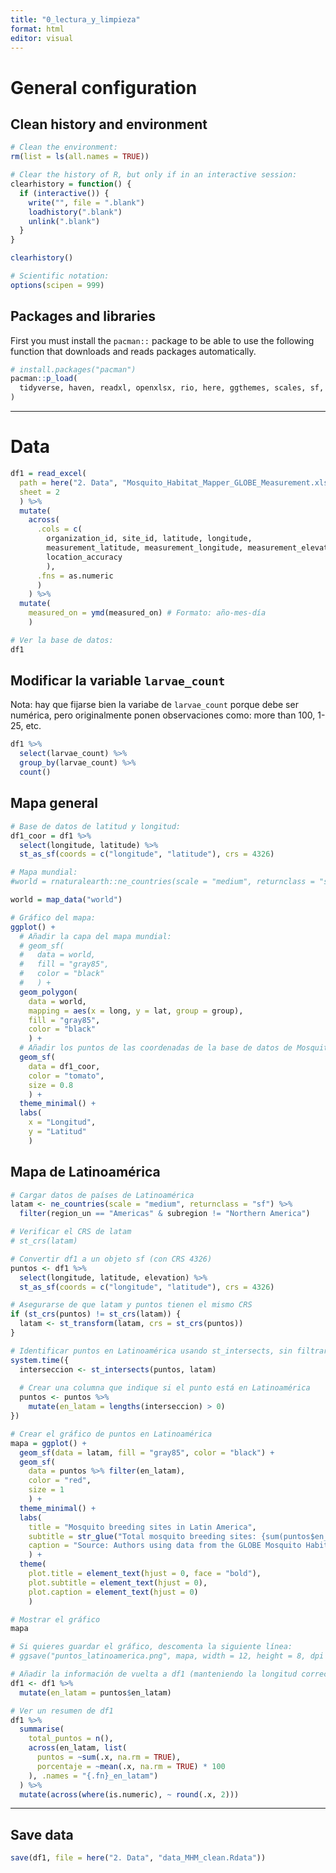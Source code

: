 ```yaml
---
title: "0_lectura_y_limpieza"
format: html
editor: visual
---
```


# General configuration

## Clean history and environment

```r
# Clean the environment:
rm(list = ls(all.names = TRUE)) 

# Clear the history of R, but only if in an interactive session:
clearhistory = function() {
  if (interactive()) {
    write("", file = ".blank")
    loadhistory(".blank")
    unlink(".blank")
  }
}

clearhistory() 

# Scientific notation:
options(scipen = 999)
```

## Packages and libraries

First you must install the `pacman::` package to be able to use the following function that downloads and reads packages automatically.

```r
# install.packages("pacman")
pacman::p_load(
  tidyverse, haven, readxl, openxlsx, rio, here, ggthemes, scales, sf, rnaturalearth, httr
)
```

------------------------------------------------------------------------

# Data

```r
df1 = read_excel(
  path = here("2. Data", "Mosquito_Habitat_Mapper_GLOBE_Measurement.xlsx"), 
  sheet = 2
  ) %>% 
  mutate(
    across(
      .cols = c(
        organization_id, site_id, latitude, longitude,
        measurement_latitude, measurement_longitude, measurement_elevation, 
        location_accuracy
        ), 
      .fns = as.numeric
      )
    ) %>% 
  mutate(
    measured_on = ymd(measured_on) # Formato: año-mes-día
    )

# Ver la base de datos: 
df1
```

## Modificar la variable `larvae_count`

Nota: hay que fijarse bien la variabe de `larvae_count` porque debe ser numérica, pero originalmente ponen observaciones como: more than 100, 1-25, etc.

```r
df1 %>% 
  select(larvae_count) %>% 
  group_by(larvae_count) %>% 
  count()
```

## Mapa general

```r
# Base de datos de latitud y longitud: 
df1_coor = df1 %>% 
  select(longitude, latitude) %>% 
  st_as_sf(coords = c("longitude", "latitude"), crs = 4326)

# Mapa mundial:
#world = rnaturalearth::ne_countries(scale = "medium", returnclass = "sf")

world = map_data("world")

# Gráfico del mapa:
ggplot() +
  # Añadir la capa del mapa mundial:
  # geom_sf(
  #   data = world, 
  #   fill = "gray85", 
  #   color = "black"
  #   ) +
  geom_polygon(
    data = world, 
    mapping = aes(x = long, y = lat, group = group), 
    fill = "gray85", 
    color = "black"
    ) + 
  # Añadir los puntos de las coordenadas de la base de datos de Mosquitos:
  geom_sf(
    data = df1_coor, 
    color = "tomato", 
    size = 0.8
    ) +
  theme_minimal() +
  labs(
    x = "Longitud", 
    y = "Latitud"
    )
```

## Mapa de Latinoamérica

```r
# Cargar datos de países de Latinoamérica
latam <- ne_countries(scale = "medium", returnclass = "sf") %>%
  filter(region_un == "Americas" & subregion != "Northern America")

# Verificar el CRS de latam
# st_crs(latam)

# Convertir df1 a un objeto sf (con CRS 4326)
puntos <- df1 %>%
  select(longitude, latitude, elevation) %>%
  st_as_sf(coords = c("longitude", "latitude"), crs = 4326)

# Asegurarse de que latam y puntos tienen el mismo CRS
if (st_crs(puntos) != st_crs(latam)) {
  latam <- st_transform(latam, crs = st_crs(puntos))
}

# Identificar puntos en Latinoamérica usando st_intersects, sin filtrar
system.time({
  interseccion <- st_intersects(puntos, latam)
  
  # Crear una columna que indique si el punto está en Latinoamérica
  puntos <- puntos %>%
    mutate(en_latam = lengths(interseccion) > 0)
})

# Crear el gráfico de puntos en Latinoamérica
mapa = ggplot() +
  geom_sf(data = latam, fill = "gray85", color = "black") +
  geom_sf(
    data = puntos %>% filter(en_latam), 
    color = "red", 
    size = 1
    ) +
  theme_minimal() +
  labs(
    title = "Mosquito breeding sites in Latin America",
    subtitle = str_glue("Total mosquito breeding sites: {sum(puntos$en_latam)}"),
    caption = "Source: Authors using data from the GLOBE Mosquito Habitat Mapper (MHM) protocol."
    ) +
  theme(
    plot.title = element_text(hjust = 0, face = "bold"),
    plot.subtitle = element_text(hjust = 0),
    plot.caption = element_text(hjust = 0)
    )

# Mostrar el gráfico
mapa

# Si quieres guardar el gráfico, descomenta la siguiente línea:
# ggsave("puntos_latinoamerica.png", mapa, width = 12, height = 8, dpi = 300)

# Añadir la información de vuelta a df1 (manteniendo la longitud correcta)
df1 <- df1 %>%
  mutate(en_latam = puntos$en_latam)

# Ver un resumen de df1
df1 %>%
  summarise(
    total_puntos = n(),
    across(en_latam, list(
      puntos = ~sum(.x, na.rm = TRUE),
      porcentaje = ~mean(.x, na.rm = TRUE) * 100
    ), .names = "{.fn}_en_latam")
  ) %>% 
  mutate(across(where(is.numeric), ~ round(.x, 2)))
```

------------------------------------------------------------------------

## Save data

```r
save(df1, file = here("2. Data", "data_MHM_clean.Rdata"))
```
